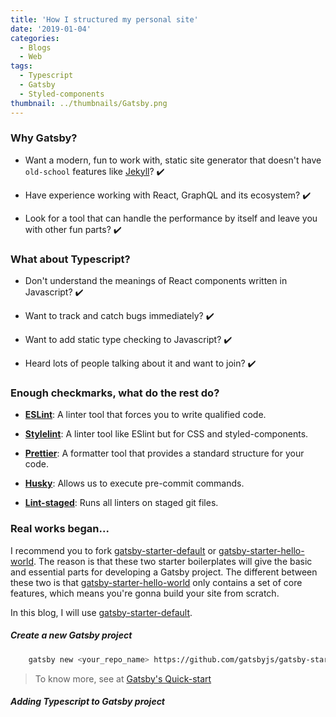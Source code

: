 ```yaml
---
title: 'How I structured my personal site'
date: '2019-01-04'
categories:
  - Blogs
  - Web
tags:
  - Typescript
  - Gatsby
  - Styled-components
thumbnail: ../thumbnails/Gatsby.png
---
```


### Why Gatsby?

- Want a modern, fun to work with, static site generator that doesn't have `old-school` features like [Jekyll](https://jekyllrb.com)? :heavy_check_mark:

- Have experience working with React, GraphQL and its ecosystem? :heavy_check_mark:

- Look for a tool that can handle the performance by itself and leave you with other fun parts? :heavy_check_mark:

### What about Typescript?

- Don't understand the meanings of React components written in Javascript? :heavy_check_mark:

- Want to track and catch bugs immediately? :heavy_check_mark:

- Want to add static type checking to Javascript? :heavy_check_mark:

- Heard lots of people talking about it and want to join? :heavy_check_mark:

### Enough checkmarks, what do the rest do?

- **[ESLint](https://eslint.org)**: A linter tool that forces you to write qualified code.

- **[Stylelint](https://stylelint.io)**: A linter tool like ESlint but for CSS and styled-components.

- **[Prettier](https://prettier.io)**: A formatter tool that provides a standard structure for your code.

- **[Husky](https://github.com/typicode/husky)**: Allows us to execute pre-commit commands.

- **[Lint-staged](https://github.com/okonet/lint-staged)**: Runs all linters on staged git files.

### Real works began...

I recommend you to fork [gatsby-starter-default](https://github.com/gatsbyjs/gatsby-starter-default)
or [gatsby-starter-hello-world](https://github.com/gatsbyjs/gatsby-starter-hello-world). The reason is that these
two starter boilerplates will give the basic and essential parts for developing a Gatsby project. The different between
these two is that [gatsby-starter-hello-world](https://github.com/gatsby-starter-hello-world) only contains a set of core
features, which means you're gonna build your site from scratch.

In this blog, I will use [gatsby-starter-default](https://github.com/gatsbyjs/gatsby-starter-default).

##### Create a new Gatsby project

  ```bash
      gatsby new <your_repo_name> https://github.com/gatsbyjs/gatsby-starter-default
  ```

> To know more, see at [Gatsby's Quick-start](https://gatsbyjs.org/docs/quick-start/)

##### Adding Typescript to Gatsby project



